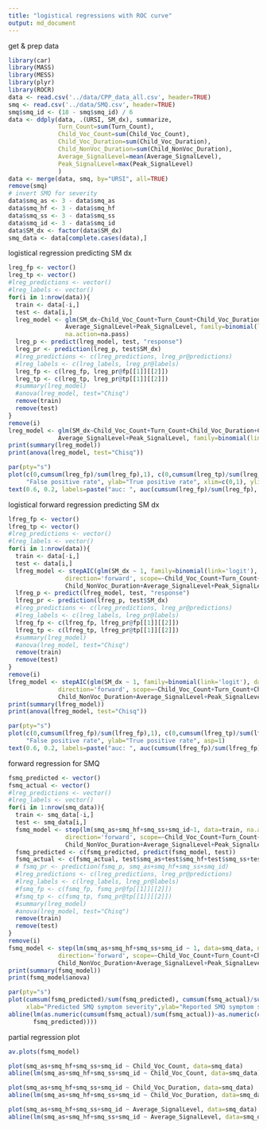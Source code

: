 ```yaml
---
title: "logistical regressions with ROC curve"
output: md_document
---
```


get & prep data
```r
library(car)
library(MASS)
library(MESS)
library(plyr)
library(ROCR)
data <- read.csv('../data/CPP_data_all.csv', header=TRUE)
smq <- read.csv('../data/SMQ.csv', header=TRUE)
smq$smq_id <- (18 - smq$smq_id) / 6
data <- ddply(data, .(URSI, SM_dx), summarize,
              Turn_Count=sum(Turn_Count),
              Child_Voc_Count=sum(Child_Voc_Count),
              Child_Voc_Duration=sum(Child_Voc_Duration),
              Child_NonVoc_Duration=sum(Child_NonVoc_Duration),
              Average_SignalLevel=mean(Average_SignalLevel),
              Peak_SignalLevel=max(Peak_SignalLevel)
              )
data <- merge(data, smq, by="URSI", all=TRUE)
remove(smq)
# invert SMQ for severity
data$smq_as <- 3 - data$smq_as
data$smq_hf <- 3 - data$smq_hf
data$smq_ss <- 3 - data$smq_ss
data$smq_id <- 3 - data$smq_id
data$SM_dx <- factor(data$SM_dx)
smq_data <- data[complete.cases(data),]
```

logistical regression predicting SM dx
```r
lreg_fp <- vector()
lreg_tp <- vector()
#lreg_predictions <- vector()
#lreg_labels <- vector()
for(i in 1:nrow(data)){
  train <- data[-i,]
  test <- data[i,]
  lreg_model <- glm(SM_dx~Child_Voc_Count+Turn_Count+Child_Voc_Duration+Child_NonVoc_Duration+
                Average_SignalLevel+Peak_SignalLevel, family=binomial(link='logit'), data=train,
                na.action=na.pass)
  lreg_p <- predict(lreg_model, test, "response")
  lreg_pr <- prediction(lreg_p, test$SM_dx)
  #lreg_predictions <- c(lreg_predictions, lreg_pr@predictions)
  #lreg_labels <- c(lreg_labels, lreg_pr@labels)
  lreg_fp <- c(lreg_fp, lreg_pr@fp[[1]][[2]])
  lreg_tp <- c(lreg_tp, lreg_pr@tp[[1]][[2]])
  #summary(lreg_model)
  #anova(lreg_model, test="Chisq")
  remove(train)
  remove(test)
}
remove(i)
lreg_model <- glm(SM_dx~Child_Voc_Count+Turn_Count+Child_Voc_Duration+Child_NonVoc_Duration+
              Average_SignalLevel+Peak_SignalLevel, family=binomial(link='logit'), data=data)
print(summary(lreg_model))
print(anova(lreg_model, test="Chisq"))
```

```r
par(pty="s")
plot(c(0,cumsum(lreg_fp)/sum(lreg_fp),1), c(0,cumsum(lreg_tp)/sum(lreg_tp),1), type='l', xlab=
     "False positive rate", ylab="True positive rate", xlim=c(0,1), ylim=c(0,1), asp=1)
text(0.6, 0.2, labels=paste("auc: ", auc(cumsum(lreg_fp)/sum(lreg_fp), cumsum(lreg_tp)/sum(lreg_tp))))
```

logistical forward regression predicting SM dx
```r
lfreg_fp <- vector()
lfreg_tp <- vector()
#lreg_predictions <- vector()
#lreg_labels <- vector()
for(i in 1:nrow(data)){
  train <- data[-i,]
  test <- data[i,]
  lfreg_model <- stepAIC(glm(SM_dx ~ 1, family=binomial(link='logit'), data=train, na.action=na.pass),
                direction='forward', scope=~Child_Voc_Count+Turn_Count+Child_Voc_Duration+
                Child_NonVoc_Duration+Average_SignalLevel+Peak_SignalLevel)
  lfreg_p <- predict(lfreg_model, test, "response")
  lfreg_pr <- prediction(lfreg_p, test$SM_dx)
  #lreg_predictions <- c(lreg_predictions, lreg_pr@predictions)
  #lreg_labels <- c(lreg_labels, lreg_pr@labels)
  lfreg_fp <- c(lfreg_fp, lfreg_pr@fp[[1]][[2]])
  lfreg_tp <- c(lfreg_tp, lfreg_pr@tp[[1]][[2]])
  #summary(lreg_model)
  #anova(lreg_model, test="Chisq")
  remove(train)
  remove(test)
}
remove(i)
lfreg_model <- stepAIC(glm(SM_dx ~ 1, family=binomial(link='logit'), data=data, na.action=na.pass),
              direction='forward', scope=~Child_Voc_Count+Turn_Count+Child_Voc_Duration+
              Child_NonVoc_Duration+Average_SignalLevel+Peak_SignalLevel)
print(summary(lfreg_model))
print(anova(lfreg_model, test="Chisq"))
```

```r
par(pty="s")
plot(c(0,cumsum(lfreg_fp)/sum(lfreg_fp),1), c(0,cumsum(lfreg_tp)/sum(lfreg_tp),1), type='l', xlab=
     "False positive rate", ylab="True positive rate", asp=1)
text(0.6, 0.2, labels=paste("auc: ", auc(cumsum(lfreg_fp)/sum(lfreg_fp), cumsum(lfreg_tp)/sum(lfreg_tp))))
```

forward regression for SMQ
```r
fsmq_predicted <- vector()
fsmq_actual <- vector()
#lreg_predictions <- vector()
#lreg_labels <- vector()
for(i in 1:nrow(smq_data)){
  train <- smq_data[-i,]
  test <- smq_data[i,]
  fsmq_model <- step(lm(smq_as+smq_hf+smq_ss+smq_id~1, data=train, na.action=na.omit),
                direction='forward', scope=~Child_Voc_Count+Turn_Count+Child_Voc_Duration+
                Child_NonVoc_Duration+Average_SignalLevel+Peak_SignalLevel)
  fsmq_predicted <- c(fsmq_predicted, predict(fsmq_model, test))
  fsmq_actual <- c(fsmq_actual, test$smq_as+test$smq_hf+test$smq_ss+test$smq_id)
  # fsmq_pr <- prediction(fsmq_p, smq_as+smq_hf+smq_ss+smq_id)
  #lreg_predictions <- c(lreg_predictions, lreg_pr@predictions)
  #lreg_labels <- c(lreg_labels, lreg_pr@labels)
  #fsmq_fp <- c(fsmq_fp, fsmq_pr@fp[[1]][[2]])
  #fsmq_tp <- c(fsmq_tp, fsmq_pr@tp[[1]][[2]])
  #summary(lreg_model)
  #anova(lreg_model, test="Chisq")
  remove(train)
  remove(test)
}
remove(i)
fsmq_model <- step(lm(smq_as+smq_hf+smq_ss+smq_id ~ 1, data=smq_data, na.action=na.omit),
              direction='forward', scope=~Child_Voc_Count+Turn_Count+Child_Voc_Duration+
              Child_NonVoc_Duration+Average_SignalLevel+Peak_SignalLevel)
print(summary(fsmq_model))
print(fsmq_model$anova)
```

```r
par(pty="s")
plot(cumsum(fsmq_predicted)/sum(fsmq_predicted), cumsum(fsmq_actual)/sum(fsmq_actual), type='p',
     xlab="Predicted SMQ symptom severity",ylab="Reported SMQ symptom severity", asp=1)
abline(lm(as.numeric(cumsum(fsmq_actual)/sum(fsmq_actual))~as.numeric(cumsum(fsmq_predicted)/sum(
       fsmq_predicted))))
```

partial regression plot
```r
av.plots(fsmq_model)
```

```r
plot(smq_as+smq_hf+smq_ss+smq_id ~ Child_Voc_Count, data=smq_data)
abline(lm(smq_as+smq_hf+smq_ss+smq_id ~ Child_Voc_Count, data=smq_data))
```

```r
plot(smq_as+smq_hf+smq_ss+smq_id ~ Child_Voc_Duration, data=smq_data)
abline(lm(smq_as+smq_hf+smq_ss+smq_id ~ Child_Voc_Duration, data=smq_data))
```

```r
plot(smq_as+smq_hf+smq_ss+smq_id ~ Average_SignalLevel, data=smq_data)
abline(lm(smq_as+smq_hf+smq_ss+smq_id ~ Average_SignalLevel, data=smq_data))
```